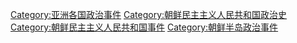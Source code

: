 [[Category:亚洲各国政治事件|Category:亚洲各国政治事件]]
[[Category:朝鲜民主主义人民共和国政治史|Category:朝鲜民主主义人民共和国政治史]]
[[Category:朝鲜民主主义人民共和国事件|Category:朝鲜民主主义人民共和国事件]]
[[Category:朝鲜半岛政治事件|Category:朝鲜半岛政治事件]]